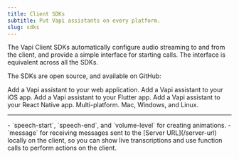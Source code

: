 ```yaml
---
title: Client SDKs
subtitle: Put Vapi assistants on every platform.
slug: sdks
---
```


The Vapi Client SDKs automatically configure audio streaming to and from the client, and provide a simple interface for starting calls. The interface is equivalent across all the SDKs.

The SDKs are open source, and available on GitHub:

<CardGroup cols={3}>
  <Card title="Vapi Web" icon="window" iconType="duotone" href="/sdk/web">
    Add a Vapi assistant to your web application.
  </Card>
  <Card
    title="Vapi iOS"
    icon="mobile-notch"
    href="https://github.com/VapiAI/ios"
  >
    Add a Vapi assistant to your iOS app.
  </Card>
  <Card
    title="Vapi Flutter"
    icon="mobile-notch"
    href="https://github.com/VapiAI/flutter"
  >
    Add a Vapi assistant to your Flutter app.
  </Card>
  <Card
    title="Vapi React Native"
    icon="mobile-notch"
    href="https://github.com/VapiAI/react-native-sdk"
  >
    Add a Vapi assistant to your React Native app.
  </Card>
  <Card
    title="Vapi Python"
    icon="fa-brands fa-python"
    href="https://github.com/VapiAI/python"
  >
    Multi-platform. Mac, Windows, and Linux.
  </Card>
</CardGroup>

---

<Accordion title="Events" defaultOpen={true}>
  - `speech-start`, `speech-end`, and `volume-level` for creating animations. -
  `message` for receiving messages sent to the [Server URL](/server-url) locally
  on the client, so you can show live transcriptions and use function calls to
  perform actions on the client.
</Accordion>
